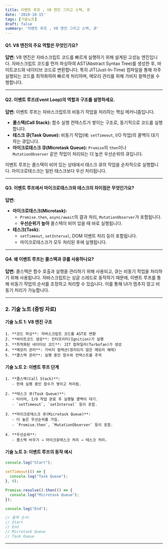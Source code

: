 ```yaml
---
title: 이벤트 루프 , V8 엔진 그리고 스택, 큐
date: '2024-10-15'
tags: [기술노트]
draft: false
summary: '이벤트 루프 , V8 엔진 그리고 스택, 큐'
---
```


#### **Q1. V8 엔진의 주요 역할은 무엇인가요?**
**답변:**
V8 엔진은 자바스크립트 코드를 빠르게 실행하기 위해 설계된 고성능 엔진입니다. 자바스크립트 코드를 먼저 파싱하여 AST(Abstract Syntax Tree)를 생성한 후, 바이트코드와 네이티브 코드로 변환합니다. 특히 JIT(Just-In-Time) 컴파일을 통해 자주 실행되는 코드를 최적화하여 빠르게 처리하며, 메모리 관리를 위해 가비지 컬렉션을 수행합니다.

---

#### **Q2. 이벤트 루프(Event Loop)의 역할과 구조를 설명하세요.**
**답변:**
이벤트 루프는 자바스크립트의 비동기 작업을 처리하는 핵심 메커니즘입니다.
- **콜스택(Call Stack):** 함수 실행 컨텍스트가 쌓이는 구조로, 동기적으로 코드를 실행합니다.
- **테스크 큐(Task Queue):** 비동기 작업(예: `setTimeout`, I/O 작업)의 콜백이 대기하는 큐입니다.
- **마이크로태스크 큐(Microtask Queue):** `Promise`의 `then`이나 `MutationObserver` 같은 작업이 처리되는 더 높은 우선순위의 큐입니다.

이벤트 루프는 콜스택이 비어 있는 상태에서 태스크 큐의 작업을 순차적으로 실행합니다. 마이크로태스크는 일반 태스크보다 우선 처리됩니다.

---

#### **Q3. 이벤트 루프에서 마이크로태스크와 테스크의 차이점은 무엇인가요?**
**답변:**
- **마이크로태스크(Microtask):**
  - `Promise.then`, `async/await`의 결과 처리, `MutationObserver`가 포함됩니다.
  - **우선순위가 높아** 콜스택이 비어 있을 때 바로 실행됩니다.
- **테스크(Task):**
  - `setTimeout`, `setInterval`, DOM 이벤트 처리 등이 포함됩니다.
  - 마이크로태스크가 모두 처리된 후에 실행됩니다.

---

#### **Q4. 왜 이벤트 루프는 콜스택과 큐를 사용하나요?**
**답변:**
콜스택은 함수 호출과 실행을 관리하기 위해 사용되고, 큐는 비동기 작업을 처리하기 위해 사용됩니다. 자바스크립트는 싱글 스레드로 동작하기 때문에, 이벤트 루프를 통해 비동기 작업의 순서를 조정하고 처리할 수 있습니다. 이를 통해 UI가 멈추지 않고 비동기 처리가 가능합니다.

---

### **2. 기술 노트 (증빙 자료)**

#### **기술 노트 1: V8 엔진 구조**
```plaintext
1. **코드 파싱**: 자바스크립트 코드를 AST로 변환
2. **바이트코드 생성**: 인터프리터(Ignition)가 실행
3. **최적화된 네이티브 코드**: JIT 컴파일러(Turbofan)가 생성
4. **메모리 관리**: 가비지 컬렉션(정리되지 않은 메모리 해제)
5. **콜스택 관리**: 실행 중인 함수와 컨텍스트를 추적
```

#### **기술 노트 2: 이벤트 루프 단계**
```plaintext
1. **콜스택(Call Stack)**:
   - 현재 실행 중인 함수가 쌓이고 처리됨.

2. **테스크 큐(Task Queue)**:
   - 타이머, I/O 작업 완료 후 실행될 콜백이 대기.
   - `setTimeout`, `setInterval` 등이 포함.

3. **마이크로태스크 큐(Microtask Queue)**:
   - 더 높은 우선순위를 가짐.
   - `Promise.then`, `MutationObserver` 등이 포함.

4. **우선순위**:
   - 콜스택 비우기 → 마이크로태스크 처리 → 테스크 처리.
```

#### **기술 노트 3: 이벤트 루프의 동작 예시**

```javascript
console.log("Start");

setTimeout(() => {
  console.log("Task Queue");
}, 0);

Promise.resolve().then(() => {
  console.log("Microtask Queue");
});

console.log("End");

// 출력 순서:
// Start
// End
// Microtask Queue
// Task Queue
```

---
